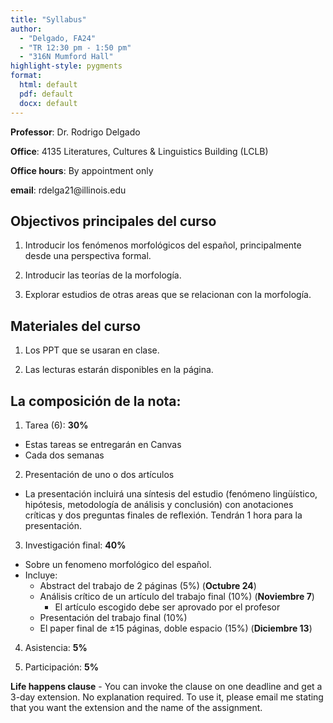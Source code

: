 ```yaml
---
title: "Syllabus"
author:
  - "Delgado, FA24"
  - "TR 12:30 pm - 1:50 pm"
  - "316N Mumford Hall"
highlight-style: pygments
format:
  html: default
  pdf: default
  docx: default
---
```


**Professor**: Dr. Rodrigo Delgado

**Office**: 4135 Literatures, Cultures & Linguistics Building (LCLB)

**Office hours**: By appointment only

**email**: rdelga21\@illinois.edu

## Objectivos principales del curso

1. Introducir los fenómenos morfológicos del español, principalmente desde una perspectiva formal. 

2. Introducir las teorías de la morfología.

3. Explorar estudios de otras areas que se relacionan con la morfología.

## Materiales del curso

1.  Los PPT que se usaran en clase.

2.  Las lecturas estarán disponibles en la página.


## La composición de la nota:

1. Tarea (6): **30%**
- Estas tareas se entregarán en Canvas
- Cada dos semanas 

2. Presentación de uno o dos artículos
- La presentación incluirá	una síntesis del estudio (fenómeno lingüístico, hipótesis, metodología de análisis y conclusión) con anotaciones críticas y dos preguntas finales de reflexión. Tendrán 1 hora para la presentación. 

3. Investigación final: **40%**
- Sobre un fenomeno morfológico del español.
- Incluye: 
    - Abstract del trabajo de 2 páginas (5%) (**Octubre 24**)
    - Análisis crítico de un artículo del trabajo final (10%) (**Noviembre 7**)
        - El artículo escogido debe ser aprovado por el profesor
    - Presentación del trabajo final (10%)
    - El paper final de &pm;15 páginas, doble espacio (15%) (**Diciembre 13**)
  
4. Asistencia: **5%**

5. Participación: **5%**
    
**Life happens clause** - You can invoke the clause on one deadline and get a 3-day extension. No explanation required. To use it, please email me stating that you want the extension and the name of the assignment.

